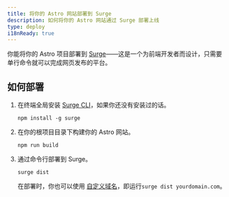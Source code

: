 ```yaml
---
title: 将你的 Astro 网站部署到 Surge
description: 如何将你的 Astro 网站通过 Surge 部署上线
type: deploy
i18nReady: true
---
```


你能将你的 Astro 项目部署到 [Surge](https://surge.sh/)——这是一个为前端开发者而设计，只需要单行命令就可以完成网页发布的平台。

## 如何部署

1. 在终端全局安装 [Surge CLI](https://www.npmjs.com/package/surge)，如果你还没有安装过的话。

    ```shell
    npm install -g surge
    ```

2. 在你的根项目目录下构建你的 Astro 网站。

    ```shell
    npm run build
    ```

3. 通过命令行部署到 Surge。

    ```shell
    surge dist
    ```

    在部署时，你也可以使用 [自定义域名](http://surge.sh/help/adding-a-custom-domain)，即运行`surge dist yourdomain.com`。
